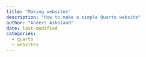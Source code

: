 ```yaml
---
title: "Making websites"
description: "How to make a simple Quarto website"
author: "Anders Askeland"
date: last-modified
categories: 
  - quarto
  - websites
---
```

